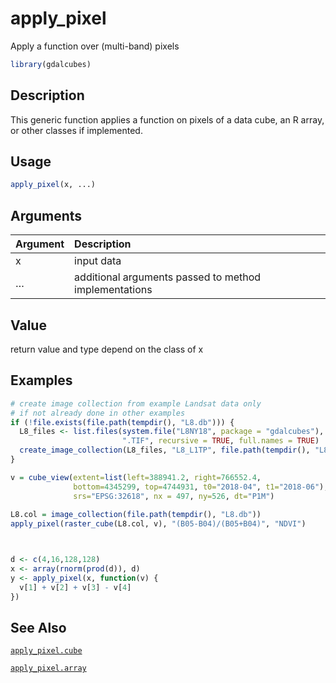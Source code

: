 # apply_pixel

Apply a function over (multi-band) pixels



```r
library(gdalcubes)
```

## Description

This generic function applies a function on pixels of a data cube, an R array, or other classes if implemented.


## Usage


```r
apply_pixel(x, ...)

```


## Arguments

| Argument    | Description                       |
|:------------|:----------------------------------|
| x | input data |
| ... | additional arguments passed to method implementations |


## Value

return value and type depend on the class of x


## Examples


```r
# create image collection from example Landsat data only 
# if not already done in other examples
if (!file.exists(file.path(tempdir(), "L8.db"))) {
  L8_files <- list.files(system.file("L8NY18", package = "gdalcubes"),
                         ".TIF", recursive = TRUE, full.names = TRUE)
  create_image_collection(L8_files, "L8_L1TP", file.path(tempdir(), "L8.db"), quiet = TRUE) 
}

v = cube_view(extent=list(left=388941.2, right=766552.4, 
              bottom=4345299, top=4744931, t0="2018-04", t1="2018-06"),
              srs="EPSG:32618", nx = 497, ny=526, dt="P1M")
              
L8.col = image_collection(file.path(tempdir(), "L8.db"))
apply_pixel(raster_cube(L8.col, v), "(B05-B04)/(B05+B04)", "NDVI") 



d <- c(4,16,128,128)
x <- array(rnorm(prod(d)), d)
y <- apply_pixel(x, function(v) {
  v[1] + v[2] + v[3] - v[4]
})
```


## See Also

[`apply_pixel.cube`](apply_pixel.cube.Rmd)

[`apply_pixel.array`](apply_pixel.array.Rmd)


